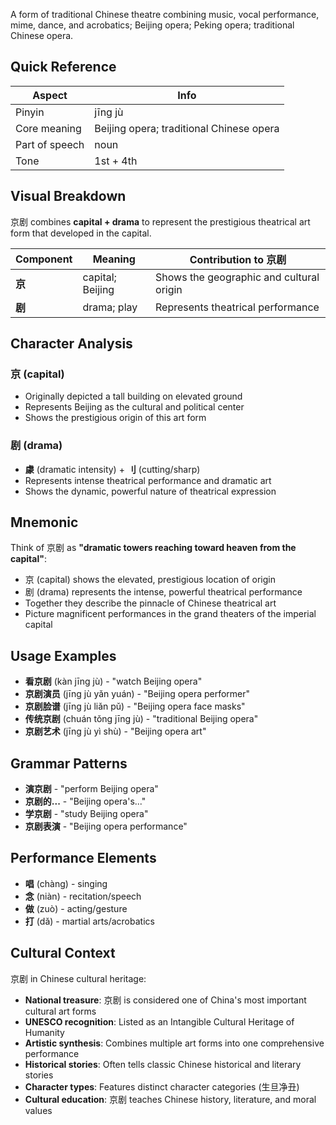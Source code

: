 A form of traditional Chinese theatre combining music, vocal performance, mime, dance, and
acrobatics; Beijing opera; Peking opera; traditional Chinese opera.

## Quick Reference

| Aspect         | Info                                     |
| -------------- | ---------------------------------------- |
| Pinyin         | jīng jù                                  |
| Core meaning   | Beijing opera; traditional Chinese opera |
| Part of speech | noun                                     |
| Tone           | 1st + 4th                                |

## Visual Breakdown

京剧 combines **capital + drama** to represent the prestigious theatrical art form that developed in
the capital.

| Component | Meaning          | Contribution to 京剧                     |
| --------- | ---------------- | ---------------------------------------- |
| **京**    | capital; Beijing | Shows the geographic and cultural origin |
| **剧**    | drama; play      | Represents theatrical performance        |

## Character Analysis

### 京 (capital)

- Originally depicted a tall building on elevated ground
- Represents Beijing as the cultural and political center
- Shows the prestigious origin of this art form

### 剧 (drama)

- **豦** (dramatic intensity) + **刂** (cutting/sharp)
- Represents intense theatrical performance and dramatic art
- Shows the dynamic, powerful nature of theatrical expression

## Mnemonic

Think of 京剧 as **"dramatic towers reaching toward heaven from the capital"**:

- 京 (capital) shows the elevated, prestigious location of origin
- 剧 (drama) represents the intense, powerful theatrical performance
- Together they describe the pinnacle of Chinese theatrical art
- Picture magnificent performances in the grand theaters of the imperial capital

## Usage Examples

- **看京剧** (kàn jīng jù) - "watch Beijing opera"
- **京剧演员** (jīng jù yǎn yuán) - "Beijing opera performer"
- **京剧脸谱** (jīng jù liǎn pǔ) - "Beijing opera face masks"
- **传统京剧** (chuán tǒng jīng jù) - "traditional Beijing opera"
- **京剧艺术** (jīng jù yì shù) - "Beijing opera art"

## Grammar Patterns

- **演京剧** - "perform Beijing opera"
- **京剧的...** - "Beijing opera's..."
- **学京剧** - "study Beijing opera"
- **京剧表演** - "Beijing opera performance"

## Performance Elements

- **唱** (chàng) - singing
- **念** (niàn) - recitation/speech
- **做** (zuò) - acting/gesture
- **打** (dǎ) - martial arts/acrobatics

## Cultural Context

京剧 in Chinese cultural heritage:

- **National treasure**: 京剧 is considered one of China's most important cultural art forms
- **UNESCO recognition**: Listed as an Intangible Cultural Heritage of Humanity
- **Artistic synthesis**: Combines multiple art forms into one comprehensive performance
- **Historical stories**: Often tells classic Chinese historical and literary stories
- **Character types**: Features distinct character categories (生旦净丑)
- **Cultural education**: 京剧 teaches Chinese history, literature, and moral values
